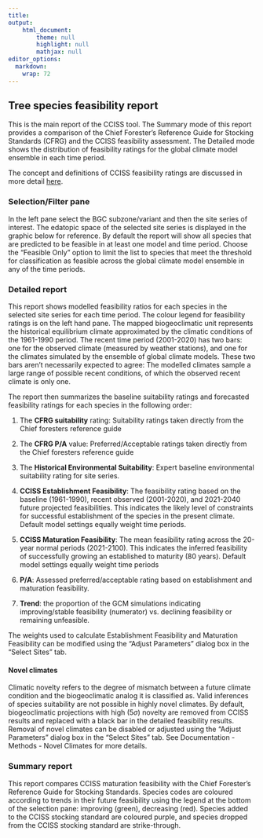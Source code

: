 ```yaml
---
title: 
output: 
    html_document:
        theme: null
        highlight: null
        mathjax: null
editor_options: 
  markdown: 
    wrap: 72
---
```


## Tree species feasibility report

This is the main report of the CCISS tool. The Summary mode of this
report provides a comparison of the Chief Forester's Reference Guide for
Stocking Standards (CFRG) and the CCISS feasibility assessment. The
Detailed mode shows the distribution of feasibility ratings for the
global climate model ensemble in each time period.

The concept and definitions of CCISS feasibility ratings are discussed
in more detail <a href="3c_FeasibilityRatings.html">here</a>.

### Selection/Filter pane

In the left pane select the BGC subzone/variant and then the site series of
interest. The edatopic space of the selected site series is displayed in
the graphic below for reference. By default the report will show all
species that are predicted to be feasible in at least one model and time
period. Choose the "Feasible Only" option to limit the list to species
that meet the threshold for classification as feasible across the global
climate model ensemble in any of the time periods.

### Detailed report

This report shows modelled feasibility ratios for each species in the
selected site series for each time period. The colour legend for
feasibility ratings is on the left hand pane. The mapped biogeoclimatic
unit represents the historical equilibrium climate approximated by the
climatic conditions of the 1961-1990 period. The recent time period
(2001-2020) has two bars: one for the observed climate (measured by
weather stations), and one for the climates simulated by the ensemble of
global climate models. These two bars aren't necessarily expected to
agree: The modelled climates sample a large range of possible recent
conditions, of which the observed recent climate is only one.

The report then summarizes the baseline suitability ratings and
forecasted feasibility ratings for each species in the following order:

1.  The **CFRG suitability** rating: Suitability ratings taken directly
    from the Chief foresters reference guide

2.  The **CFRG P/A** value: Preferred/Acceptable ratings taken directly
    from the Chief foresters reference guide

3.  The **Historical Environmental Suitability**: Expert baseline
    environmental suitability rating for site series.

4.  **CCISS Establishment Feasibility**: The feasibility rating based on
    the baseline (1961-1990), recent observed (2001-2020), and 2021-2040
    future projected feasibilities. This indicates the likely level of
    constraints for successful establishment of the species in the
    present climate. Default model settings equally weight time periods.

5.  **CCISS Maturation Feasibility**: The mean feasibility rating across
    the 20-year normal periods (2021-2100). This indicates the inferred
    feasibility of successfully growing an established to maturity (80
    years). Default model settings equally weight time periods

6.  **P/A**: Assessed preferred/acceptable rating based on establishment
    and maturation feasibility.

7.  **Trend**: the proportion of the GCM simulations indicating
    improving/stable feasibility (numerator) vs. declining feasibility
    or remaining unfeasible.

The weights used to calculate Establishment Feasibility and Maturation
Feasibility can be modified using the "Adjust Parameters" dialog box in
the "Select Sites" tab.

#### Novel climates

Climatic novelty refers to the degree of mismatch between a future climate condition and the biogeoclimatic analog it is classified as. Valid inferences of species suitability are not possible in highly novel climates. By default, biogeoclimatic projections with high (5$\sigma$) novelty are removed from CCISS results and replaced with a black bar in the detailed feasibility results. Removal of novel climates can be disabled or adjusted using the "Adjust Parameters" dialog box in
the "Select Sites" tab. See Documentation - Methods - Novel Climates for more details.  

### Summary report

This report compares CCISS maturation feasibility with the Chief
Forester's Reference Guide for Stocking Standards. Species codes are
coloured according to trends in their future feasibility using the
legend at the bottom of the selection pane: improving (green),
decreasing (red). Species added to the CCISS stocking standard are
coloured purple, and species dropped from the CCISS stocking standard
are strike-through.
